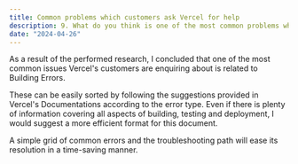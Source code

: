 ```yaml
---
title: Common problems which customers ask Vercel for help
description: 9. What do you think is one of the most common problems which customers ask Vercel for help with? How would you help customers to overcome common problems, short-term and long-term?
date: "2024-04-26"
---
```


As a result of the performed research, I concluded that one of the most common issues Vercel's customers are enquiring about is related to Building Errors.

These can be easily sorted by following the suggestions provided in Vercel's Documentations according to the error type. Even if there is plenty of information covering all aspects of building, testing and deployment, I would suggest a more efficient format for this document. 

A simple grid of common errors and the troubleshooting path will ease its resolution in a time-saving manner.

